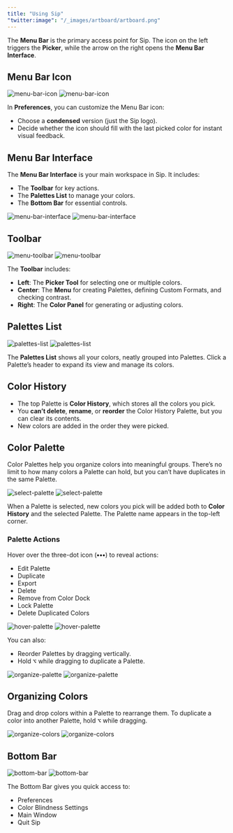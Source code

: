 ```yaml
---
title: "Using Sip"
"twitter:image": "/_images/artboard/artboard.png"
---
```


The **Menu Bar** is the primary access point for Sip. The icon on the left triggers the **Picker**, while the arrow on the right opens the **Menu Bar Interface**.

## Menu Bar Icon

<img className="block dark:hidden rounded-lg" src="/_images/pages/using-sip/menu-bar-icon-light@2x.png" alt="menu-bar-icon" />
<img className="hidden dark:block rounded-lg" src="/_images/pages/using-sip/menu-bar-icon-dark@2x.png" alt="menu-bar-icon" />

In **Preferences**, you can customize the Menu Bar icon:

- Choose a **condensed** version (just the Sip logo).
- Decide whether the icon should fill with the last picked color for instant visual feedback.

## Menu Bar Interface

The **Menu Bar Interface** is your main workspace in Sip. It includes:

- The **Toolbar** for key actions.
- The **Palettes List** to manage your colors.
- The **Bottom Bar** for essential controls.

<img className="block dark:hidden rounded-lg" src="/_images/pages/using-sip/menu-bar-interface-light@2x.png" alt="menu-bar-interface" />
<img className="hidden dark:block rounded-lg" src="/_images/pages/using-sip/menu-bar-interface-dark@2x.png" alt="menu-bar-interface" />

## Toolbar

<img className="block dark:hidden rounded-lg" src="/_images/pages/using-sip/menu-toolbar-light@2x.png" alt="menu-toolbar" />
<img className="hidden dark:block rounded-lg" src="/_images/pages/using-sip/menu-toolbar-dark@2x.png" alt="menu-toolbar" />

The **Toolbar** includes:

- **Left**: The **Picker Tool** for selecting one or multiple colors.
- **Center**: The **Menu** for creating Palettes, defining Custom Formats, and checking contrast.
- **Right**: The **Color Panel** for generating or adjusting colors.

## Palettes List

<img className="block dark:hidden rounded-lg" src="/_images/pages/using-sip/palettes-list-light@2x.png" alt="palettes-list" />
<img className="hidden dark:block rounded-lg" src="/_images/pages/using-sip/palettes-list-dark@2x.png" alt="palettes-list" />

The **Palettes List** shows all your colors, neatly grouped into Palettes. Click a Palette’s header to expand its view and manage its colors.

## Color History

- The top Palette is **Color History**, which stores all the colors you pick.
- You **can’t delete**, **rename**, or **reorder** the Color History Palette, but you can clear its contents.
- New colors are added in the order they were picked.

## Color Palette

Color Palettes help you organize colors into meaningful groups. There’s no limit to how many colors a Palette can hold, but you can’t have duplicates in the same Palette.

<img className="block dark:hidden rounded-lg" src="/_images/pages/using-sip/select-palette-light@2x.png" alt="select-palette" />
<img className="hidden dark:block rounded-lg" src="/_images/pages/using-sip/select-palette-dark@2x.png" alt="select-palette" />

When a Palette is selected, new colors you pick will be added both to **Color History** and the selected Palette. The Palette name appears in the top-left corner.

### Palette Actions

Hover over the three-dot icon (**•••**) to reveal actions:

- Edit Palette
- Duplicate
- Export
- Delete
- Remove from Color Dock
- Lock Palette
- Delete Duplicated Colors

<img className="block dark:hidden rounded-lg" src="/_images/pages/using-sip/hover-palette-light@2x.png" alt="hover-palette" />
<img className="hidden dark:block rounded-lg" src="/_images/pages/using-sip/hover-palette-dark@2x.png" alt="hover-palette" />

You can also:

- Reorder Palettes by dragging vertically.
- Hold <kbd>⌥</kbd> while dragging to duplicate a Palette.

<img className="block dark:hidden rounded-lg" src="/_images/pages/using-sip/organize-palette-light@2x.png" alt="organize-palette" />
<img className="hidden dark:block rounded-lg" src="/_images/pages/using-sip/organize-palette-dark@2x.png" alt="organize-palette" />

## Organizing Colors

Drag and drop colors within a Palette to rearrange them. To duplicate a color into another Palette, hold <kbd>⌥</kbd> while dragging.

<img className="block dark:hidden rounded-lg" src="/_images/pages/using-sip/organize-colors-light@2x.png" alt="organize-colors" />
<img className="hidden dark:block rounded-lg" src="/_images/pages/using-sip/organize-colors-dark@2x.png" alt="organize-colors" />

## Bottom Bar

<img className="block dark:hidden rounded-lg" src="/_images/pages/using-sip/bottom-bar-light@2x.png" alt="bottom-bar" />
<img className="hidden dark:block rounded-lg" src="/_images/pages/using-sip/bottom-bar-dark@2x.png" alt="bottom-bar" />

The Bottom Bar gives you quick access to:

- Preferences
- Color Blindness Settings
- Main Window
- Quit Sip
